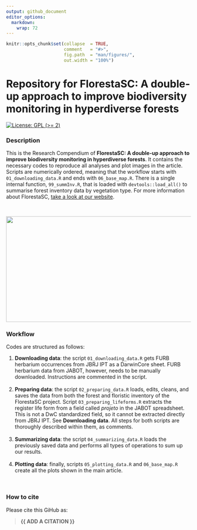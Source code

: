 ```yaml
---
output: github_document
editor_options: 
  markdown: 
    wrap: 72
---
```


<!-- README.md is generated from README.Rmd. Please edit that file -->

```r
knitr::opts_chunk$set(collapse  = TRUE,
                      comment   = "#>",
                      fig.path  = "man/figures/",
                      out.width = "100%")
```

# Repository for FlorestaSC: A double-up approach to improve biodiversity monitoring in hyperdiverse forests

<!-- badges: start -->

[![License: GPL (\>=
2)](https://img.shields.io/badge/License-GPL%20%28%3E%3D%202%29-blue.svg)](https://choosealicense.com/licenses/gpl-2.0/)

<!-- badges: end -->

### Description

This is the Research Compendium of **FlorestaSC: A double-up approach to
improve biodiversity monitoring in hyperdiverse forests**. It contains
the necessary codes to reproduce all analyses and plot images in the
article. Scripts are numerically ordered, meaning that the workflow
starts with `01_downloading_data.R` and ends with `06_base_map.R`. There
is a single internal function, `99_summInv.R`, that is loaded with
`devtools::load_all()` to summarise forest inventory data by vegetation
type. For more information about FlorestaSC, [take a look at our
website](https://en.floresta.sc.gov.br/).

<br />

[![](Floresta1-cropped.svg){width="698"
height="288"}](https://en.floresta.sc.gov.br/)

### Workflow

Codes are structured as follows:

1.  **Downloading data**: the script `01_downloading_data.R` gets FURB
    herbarium occurrences from JBRJ IPT as a DarwinCore sheet. FURB
    herbarium data from JABOT, however, needs to be manually downloaded.
    Instructions are commented in the script. <br /> <br />
2.  **Preparing data**: the script `02_preparing_data.R` loads, edits,
    cleans, and saves the data from both the forest and floristic
    inventory of the FlorestaSC project. Script
    `03_preparing_lifeforms.R` extracts the register life form from a
    field called *projeto* in the JABOT spreadsheet. This is not a DwC
    standardized field, so it cannot be extracted directly from JBRJ
    IPT. See **Downloading data**. All steps for both scripts are
    thoroughly described within them, as comments. <br /> <br />
3.  **Summarizing data**: the script `04_summarizing_data.R` loads the
    previously saved data and performs all types of operations to sum up
    our results. <br /> <br />
4.  **Plotting data**: finally, scripts `05_plotting_data.R` and
    `06_base_map.R` create all the plots shown in the main article.

<br />

### How to cite

Please cite this GiHub as:

> **{{ ADD A CITATION }}**

<br />
